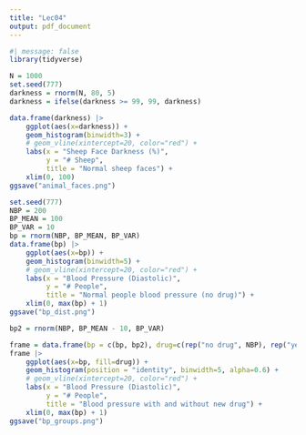 ```yaml
---
title: "Lec04"
output: pdf_document
---
```


```r
#| message: false
library(tidyverse)
```

```r
N = 1000
set.seed(777)
darkness = rnorm(N, 80, 5)
darkness = ifelse(darkness >= 99, 99, darkness)
```

```r
data.frame(darkness) |>
    ggplot(aes(x=darkness)) +
    geom_histogram(binwidth=3) + 
    # geom_vline(xintercept=20, color="red") +
    labs(x = "Sheep Face Darkness (%)",
         y = "# Sheep",
         title = "Normal sheep faces") +
    xlim(0, 100)
ggsave("animal_faces.png")
```

```r
set.seed(777)
NBP = 200
BP_MEAN = 100
BP_VAR = 10
bp = rnorm(NBP, BP_MEAN, BP_VAR)
data.frame(bp) |>
    ggplot(aes(x=bp)) +
    geom_histogram(binwidth=5) + 
    # geom_vline(xintercept=20, color="red") +
    labs(x = "Blood Pressure (Diastolic)",
         y = "# People",
         title = "Normal people blood pressure (no drug)") +
    xlim(0, max(bp) + 1)
ggsave("bp_dist.png")
```

```r
bp2 = rnorm(NBP, BP_MEAN - 10, BP_VAR)

frame = data.frame(bp = c(bp, bp2), drug=c(rep("no drug", NBP), rep("yes drug", NBP)))
frame |>
    ggplot(aes(x=bp, fill=drug)) +
    geom_histogram(position = "identity", binwidth=5, alpha=0.6) + 
    # geom_vline(xintercept=20, color="red") +
    labs(x = "Blood Pressure (Diastolic)",
         y = "# People",
         title = "Blood pressure with and without new drug") +
    xlim(0, max(bp) + 1)
ggsave("bp_groups.png")
```
